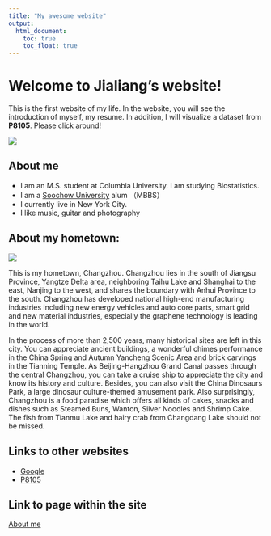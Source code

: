 ```yaml
---
title: "My awesome website"
output: 
  html_document:
    toc: true
    toc_float: true
---
```


# Welcome to Jialiang's website!

This is the first website of my life. In the website, you will see the introduction of myself, my resume. In addition, I will visualize a dataset from **P8105**. Please click around!

![](https://media.giphy.com/media/drXGoW1iudhKw/giphy.gif)


## About me

- I am an M.S. student at Columbia University. I am studying Biostatistics.
- I am a [Soochow University](https://en.wikipedia.org/wiki/Soochow_University_(Suzhou)) alum （MBBS）
- I currently live in New York City.
- I like music, guitar and photography


## About my hometown:

![](images/changzhou.jpg)\

This is my hometown, Changzhou. Changzhou lies in the south of Jiangsu Province, Yangtze Delta area, neighboring Taihu Lake and Shanghai to the east, Nanjing to the west, and shares the boundary with Anhui Province to the south. Changzhou has developed national high-end manufacturing industries including new energy vehicles and auto core parts, smart grid and new material industries, especially the graphene technology is leading in the world.

In the process of more than 2,500 years, many historical sites are left in this city. You can appreciate ancient buildings, a wonderful chimes performance in the China Spring and Autumn Yancheng Scenic Area and brick carvings in the Tianning Temple. As Beijing-Hangzhou Grand Canal passes through the central Changzhou, you can take a cruise ship to appreciate the city and know its history and culture. Besides, you can also visit the China Dinosaurs Park, a large dinosaur culture-themed amusement park. Also surprisingly, Changzhou is a food paradise which offers all kinds of cakes, snacks and dishes such as Steamed Buns, Wanton, Silver Noodles and Shrimp Cake. The fish from Tianmu Lake and hairy crab from Changdang Lake should not be missed.


## Links to other websites

* [Google](https://google.com)
* [P8105](https://p8105.com)


## Link to page within the site

[About me](about.html)
